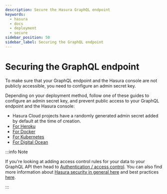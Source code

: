```yaml
---
description: Secure the Hasura GraphQL endpoint
keywords:
  - hasura
  - docs
  - deployment
  - secure
sidebar_position: 50
sidebar_label: Securing the GraphQL endpoint
---
```


# Securing the GraphQL endpoint

To make sure that your GraphQL endpoint and the Hasura console are not publicly accessible, you need to configure an
admin secret key.

Depending on your deployment method, follow one of these guides to configure an admin secret key, and prevent public
access to your GraphQL endpoint and the Hasura console:

- Hasura Cloud projects have a randomly generated admin secret added by default at the time of creation.
- [For Heroku](/deployment/deployment-guides/heroku.mdx#heroku-secure)
- [For Docker](/deployment/deployment-guides/docker.mdx#docker-secure)
- [For Kubernetes](/deployment/deployment-guides/kubernetes.mdx#kubernetes-secure)
- [For Digital Ocean](/deployment/deployment-guides/digital-ocean-one-click.mdx#digital-ocean-secure)

:::info Note

If you're looking at adding access control rules for your data to your GraphQL API then head to
[Authentication / access control](/auth/index.mdx). You can also find more information about
[Hasura security in general here](/security/index.mdx) and best practices
[here](/deployment/best-practices-for-production/security.mdx).

:::
